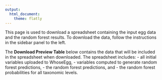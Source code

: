 ```yaml
---
output:
  html_document:
    theme: flatly
---
```


This page is used to download a spreadsheet containing the input egg data and the random forest results. To download the data, follow the instructions in the sidebar panel to the left.
        
The **Download Preview Table** below contains the data that will be included in the spreadsheet when downloaded. The spreadsheet includes:
  - all initial variables uploaded to WhoseEgg, 
  - variables computed to generate random forest predictions, 
  - the random forest predictions, and
  - the random forest probabilities for all taxonomic levels.
